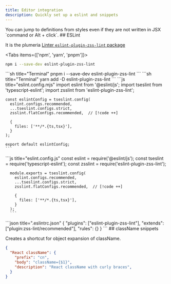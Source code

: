 ```yaml
---
title: Editor integration
description: Quickly set up a eslint and snippets
---
```


<Callout title="It is Good know">
  You can jump to definitions from styles even if they are not written in JSX `command or Alt + click`.
</Callout>

<Steps>
<Step>
## ESLint

It is the plumeria [Linter `eslint-plugin-zss-lint` package](https://www.npmjs.com/package/eslint-plugin-zss-lint)

<Tabs items={['npm',  'yarn', 'pnpm']}>
<Tab>
```sh title="Terminal"
npm i --save-dev eslint-plugin-zss-lint
```
</Tab>
<Tab>
```sh title="Terminal"
pnpm i --save-dev eslint-plugin-zss-lint
```
</Tab>
<Tab>
```sh title="Terminal"
yarn add -D eslint-plugin-zss-lint
```
</Tab>
</Tabs>
<Tabs items={['Flat Config ESM', 'CJS', 'eslint8']}>
  <Tab>
    ```js title="eslint.config.mjs"
    import eslint from '@eslint/js';
    import tseslint from 'typescript-eslint';
    import zsslint from 'eslint-plugin-zss-lint';

    const eslintConfig = tseslint.config(
      eslint.configs.recommended,
      ...tseslint.configs.strict,
      zsslint.flatConfigs.recommended,  // [!code ++]

      {
        files: ['**/*.{ts,tsx}'],
      }
    );

    export default eslintConfig;
    ```

  </Tab>
    <Tab>
      ```js title="eslint.config.js"
      const eslint = require('@eslint/js');
      const tseslint = require('typescript-eslint');
      const zsslint = require('eslint-plugin-zss-lint');

      module.exports = tseslint.config(
        eslint.configs.recommended,
        ...tseslint.configs.strict,
        zsslint.flatConfigs.recommended,  // [!code ++]

        {
          files: ['**/*.{ts,tsx}'],
        }
      );
      ```

  </Tab>
  <Tab>
    ```json title=".eslintrc.json"
    {
      "plugins": ["eslint-plugin-zss-lint"],
      "extends": ["plugin:zss-lint/recommended"],     
      "rules": {}
    }
    ```
</Tab>
</Tabs>
</Step>
<Step>
## className snippets

Creates a shortcut for object expansion of className.
```json
{
  "React className": {
    "prefix": "cn",
    "body": "className={$1}",
    "description": "React className with curly braces",
  }
}
```
</Step>
</Steps>
<Cards>
  <Card title="See more about eslint-plugin-zss-lint" href="/docs/reference/eslint-plugin" />
</Cards>